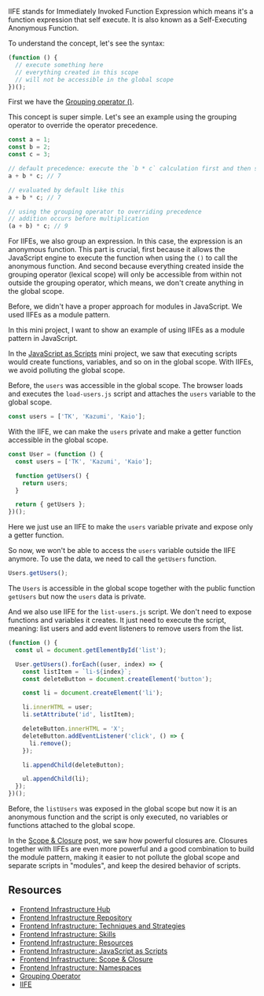 <SmoothRender>

IIFE stands for Immediately Invoked Function Expression which means it's a function expression that self execute. It is also known as a Self-Executing Anonymous Function.

To understand the concept, let's see the syntax:

```javascript
(function () {
  // execute something here
  // everything created in this scope
  // will not be accessible in the global scope
})();
```

First we have the [Grouping operator ()](https://developer.mozilla.org/en-US/docs/Web/JavaScript/Reference/Operators/Grouping).

This concept is super simple. Let's see an example using the grouping operator to override the operator precedence.

```javascript
const a = 1;
const b = 2;
const c = 3;

// default precedence: execute the `b * c` calculation first and then sum to `a`
a + b * c; // 7

// evaluated by default like this
a + b * c; // 7

// using the grouping operator to overriding precedence
// addition occurs before multiplication
(a + b) * c; // 9
```

For IIFEs, we also group an expression. In this case, the expression is an anonymous function. This part is crucial, first because it allows the JavaScript engine to execute the function when using the `()` to call the anonymous function. And second because everything created inside the grouping operator (lexical scope) will only be accessible from within not outside the grouping operator, which means, we don't create anything in the global scope.

Before, we didn't have a proper approach for modules in JavaScript. We used IIFEs as a module pattern.

In this mini project, I want to show an example of using IIFEs as a module pattern in JavaScript.

In the [JavaScript as Scripts](/series/frontend-infrastructure/javascript-as-scripts) mini project, we saw that executing scripts would create functions, variables, and so on in the global scope. With IIFEs, we avoid polluting the global scope.

Before, the `users` was accessible in the global scope. The browser loads and executes the `load-users.js` script and attaches the `users` variable to the global scope.

```javascript
const users = ['TK', 'Kazumi', 'Kaio'];
```

With the IIFE, we can make the `users` private and make a getter function accessible in the global scope.

```javascript
const User = (function () {
  const users = ['TK', 'Kazumi', 'Kaio'];

  function getUsers() {
    return users;
  }

  return { getUsers };
})();
```

Here we just use an IIFE to make the `users` variable private and expose only a getter function.

So now, we won't be able to access the `users` variable outside the IIFE anymore. To use the data, we need to call the `getUsers` function.

```javascript
Users.getUsers();
```

The `Users` is accessible in the global scope together with the public function `getUsers` but now the `users` data is private.

And we also use IIFE for the `list-users.js` script. We don't need to expose functions and variables it creates. It just need to execute the script, meaning: list users and add event listeners to remove users from the list.

```javascript
(function () {
  const ul = document.getElementById('list');

  User.getUsers().forEach((user, index) => {
    const listItem = `li-${index}`;
    const deleteButton = document.createElement('button');

    const li = document.createElement('li');

    li.innerHTML = user;
    li.setAttribute('id', listItem);

    deleteButton.innerHTML = 'X';
    deleteButton.addEventListener('click', () => {
      li.remove();
    });

    li.appendChild(deleteButton);

    ul.appendChild(li);
  });
})();
```

Before, the `listUsers` was exposed in the global scope but now it is an anonymous function and the script is only executed, no variables or functions attached to the global scope.

In the [Scope & Closure](/series/frontend-infrastructure/scope-and-closure) post, we saw how powerful closures are. Closures together with IIFEs are even more powerful and a good combination to build the module pattern, making it easier to not pollute the global scope and separate scripts in "modules", and keep the desired behavior of scripts.

## Resources

- [Frontend Infrastructure Hub](/frontend-infrastructure)
- [Frontend Infrastructure Repository](https://github.com/imteekay/frontend-infrastructure)
- [Frontend Infrastructure: Techniques and Strategies](/series/frontend-infrastructure/techniques-and-strategies)
- [Frontend Infrastructure: Skills](/series/frontend-infrastructure/skills)
- [Frontend Infrastructure: Resources](/series/frontend-infrastructure/resources)
- [Frontend Infrastructure: JavaScript as Scripts](/series/frontend-infrastructure/javascript-as-scripts)
- [Frontend Infrastructure: Scope & Closure](/series/frontend-infrastructure/scope-and-closure)
- [Frontend Infrastructure: Namespaces](/series/frontend-infrastructure/namespaces)
- [Grouping Operator](https://developer.mozilla.org/en-US/docs/Web/JavaScript/Reference/Operators/Grouping#using_the_grouping_operator)
- [IIFE](https://developer.mozilla.org/en-US/docs/Glossary/IIFE)

</SmoothRender>
